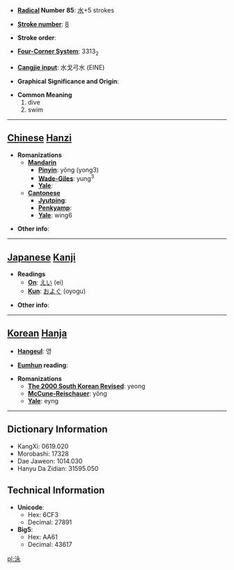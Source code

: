 * '''[[Wiktionary:Chinese radical index| Radical]] Number 85''': [[Wiktionary:Chinese radical index 水|水]]+5 strokes

* '''[[Wiktionary:Chinese total strokes index|Stroke number]]''': [[Wiktionary:Chinese total strokes index 8|8]]

* '''Stroke order''': 

* '''[[Wiktionary:Chinese four corner index|Four-Corner System]]''': 3313<sub>2</sub>

* '''[[Wiktionary:Chinese Cangjie index|Cangjie input]]''': 水戈弓水 (EINE)

* '''Graphical Significance and Origin''': 

* '''Common Meaning'''
*#dive
*# swim


----

== [[Chinese]] [[Hanzi]] ==

* '''Romanizations'''
** '''[[Mandarin]]'''
*** '''[[Pinyin]]''': yǒng (yong3)
*** '''[[Wade-Giles]]''': yung<sup>3</sup>
*** '''[[Yale]]''': 
** '''[[Cantonese]]'''
*** '''[[Jyutping]]''':
*** '''[[Penkyamp]]''': 
*** '''[[Yale]]''': wing6

* '''Other info''': 

----

== [[Japanese]] [[Kanji]] ==

* '''Readings'''
** '''[[On]]''': [[えい]] (ei)
** '''[[Kun]]''': [[およぐ]] (oyogu)

* '''Other info''':  

----

== [[Korean]] [[Hanja]] ==

* '''[[Hangeul]]''': 영

* '''[[Eumhun]] reading''': 

* '''Romanizations'''
** '''[[The 2000 South Korean Revised Romanization|The 2000 South Korean Revised]]''': yeong
** '''[[McCune-Reischauer]]''': yŏng
** '''[[Yale]]''': eyng

----

== Dictionary Information ==

* KangXi: 0619.020
* Morobashi: 17328
* Dae Jaweon: 1014.030
* Hanyu Da Zidian: 31595.050

== Technical Information ==

* '''Unicode''':
** Hex: 6CF3
** Decimal: 27891
* '''Big5''':
** Hex: AA61
** Decimal: 43617

[[pl:泳]]